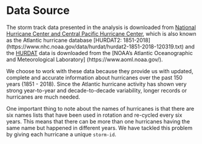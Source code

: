 # Data Source {#datasource}

The storm track data presented in the analysis is downloaded from [National Hurricane Center and Central Pacific Hurricane Center](https://www.nhc.noaa.gov/data/#hurdat), which is also known as the Atlantic hurricane database [HURDAT2: 1851-2018] (https://www.nhc.noaa.gov/data/hurdat/hurdat2-1851-2018-120319.txt) and the [HURDAT](https://www.aoml.noaa.gov/hrd/hurdat/comparison_table.html) data is downloaded from the [NOAA’s Atlantic Oceanographic and Meteorological Laboratory] (https://www.aoml.noaa.gov/). 

We choose to work with these data because they provide us with updated, complete and accurate information about hurricanes over the past 150 years (1851 - 2018). Since the Atlantic hurricane activity has shown very strong year-to-year and decade-to-decade variability, longer records or hurricanes are much needed. 

One important thing to note about the names of hurricanes is that there are six names lists that have been used in rotation and re-cycled every six years. This means that there can be more than one hurricanes having the same name but happened in different years. We have tackled this problem by giving each hurricane a unique `storm-id`.

